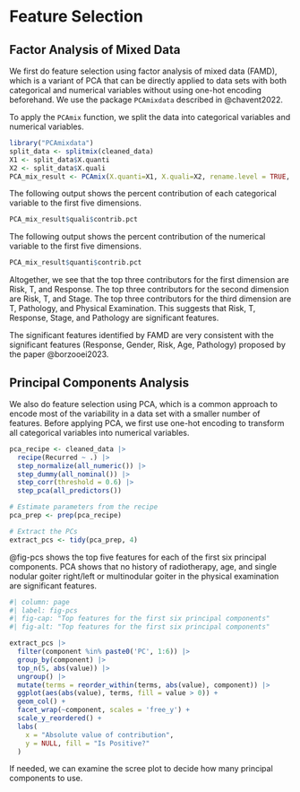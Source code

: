# Feature Selection

## Factor Analysis of Mixed Data
We first do feature selection using factor analysis of mixed data (FAMD), which is a variant of PCA that can be directly applied to data sets with both categorical and numerical variables without using one-hot encoding beforehand. We use the package `PCAmixdata` described in @chavent2022.

To apply the `PCAmix` function, we split the data into categorical variables and numerical variables.
```r
library("PCAmixdata")
split_data <- splitmix(cleaned_data)
X1 <- split_data$X.quanti
X2 <- split_data$X.quali
PCA_mix_result <- PCAmix(X.quanti=X1, X.quali=X2, rename.level = TRUE, graph=FALSE)
```

The following output shows the percent contribution of each categorical variable to the first five dimensions.
```r
PCA_mix_result$quali$contrib.pct
```

The following output shows the percent contribution of the numerical variable to the first five dimensions.
```r
PCA_mix_result$quanti$contrib.pct
```
Altogether, we see that the top three contributors for the first dimension are Risk, T, and Response. The top three contributors for the second dimension are Risk, T, and Stage. The top three contributors for the third dimension are T, Pathology, and Physical Examination. This suggests that Risk, T, Response, Stage, and Pathology are significant features.

The significant features identified by FAMD are very consistent with the significant features (Response, Gender, Risk, Age, Pathology) proposed by the paper @borzooei2023.

## Principal Components Analysis
We also do feature selection using PCA, which is a common approach to encode most of the variability in a data set with a smaller number of features. Before applying PCA, we first use one-hot encoding to transform all categorical variables into numerical variables.

```r
pca_recipe <- cleaned_data |>
  recipe(Recurred ~ .) |>
  step_normalize(all_numeric()) |>
  step_dummy(all_nominal()) |>
  step_corr(threshold = 0.6) |>
  step_pca(all_predictors())

# Estimate parameters from the recipe
pca_prep <- prep(pca_recipe)

# Extract the PCs
extract_pcs <- tidy(pca_prep, 4)
```

@fig-pcs shows the top five features for each of the first six principal components. PCA shows that no history of radiotherapy, age, and single nodular goiter right/left or multinodular goiter in the physical examination are significant features.

```r
#| column: page
#| label: fig-pcs
#| fig-cap: "Top features for the first six principal components"
#| fig-alt: "Top features for the first six principal components"

extract_pcs |>
  filter(component %in% paste0('PC', 1:6)) |>
  group_by(component) |>
  top_n(5, abs(value)) |>
  ungroup() |>
  mutate(terms = reorder_within(terms, abs(value), component)) |>
  ggplot(aes(abs(value), terms, fill = value > 0)) +
  geom_col() +
  facet_wrap(~component, scales = 'free_y') +
  scale_y_reordered() +
  labs(
    x = "Absolute value of contribution",
    y = NULL, fill = "Is Positive?"
  )
```

If needed, we can examine the scree plot to decide how many principal components to use.

